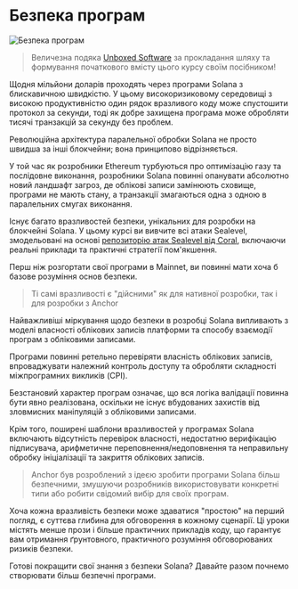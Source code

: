 
# Безпека програм

![Безпека програм](/graphics/course-banners/program-security.png)

> Величезна подяка [Unboxed Software](https://x.com/unboxedsoftware) за прокладання шляху та формування початкового вмісту цього курсу своїм посібником! 

Щодня мільйони доларів проходять через програми Solana з блискавичною швидкістю. У цьому високоризиковому середовищі з високою продуктивністю один рядок вразливого коду може спустошити протокол за секунди, тоді як добре захищена програма може обробляти тисячі транзакцій за секунду без проблем.

Революційна архітектура паралельної обробки Solana не просто швидша за інші блокчейни; вона принципово відрізняється. 

У той час як розробники Ethereum турбуються про оптимізацію газу та послідовне виконання, розробники Solana повинні опанувати абсолютно новий ландшафт загроз, де облікові записи замінюють сховище, програми не мають стану, а транзакції змагаються одна з одною в паралельних смугах виконання.

Існує багато вразливостей безпеки, унікальних для розробки на блокчейні Solana. У цьому курсі ви вивчите всі атаки Sealevel, змодельовані на основі [репозиторію атак Sealevel від Coral](https://github.com/coral-xyz/sealevel-attacks), включаючи реальні приклади та практичні стратегії пом'якшення.

Перш ніж розгортати свої програми в Mainnet, ви повинні мати хоча б базове розуміння основ безпеки.

> Ті самі вразливості є "дійсними" як для нативної розробки, так і для розробки з Anchor

<ArticleSection name="Вступ до безпеки програм" id="introduction-to-program-security" level="h2" />

Найважливіші міркування щодо безпеки в розробці Solana випливають з моделі власності облікових записів платформи та способу взаємодії програм з обліковими записами. 

Програми повинні ретельно перевіряти власність облікових записів, впроваджувати належний контроль доступу та обробляти складності міжпрограмних викликів (CPI). 

Безстановий характер програм означає, що вся логіка валідації повинна бути явно реалізована, оскільки не існує вбудованих захистів від зловмисних маніпуляцій з обліковими записами.

Крім того, поширені шаблони вразливостей у програмах Solana включають відсутність перевірок власності, недостатню верифікацію підписувача, арифметичне переповнення/недоповнення та неправильну обробку ініціалізації та закриття облікових записів.

> Anchor був розроблений з ідеєю зробити програми Solana більш безпечними, змушуючи розробників використовувати конкретні типи або робити свідомий вибір для своїх програм.

Хоча кожна вразливість безпеки може здаватися "простою" на перший погляд, є суттєва глибина для обговорення в кожному сценарії. Ці уроки містять менше прози і більше практичних прикладів коду, що гарантує вам отримання ґрунтовного, практичного розуміння обговорюваних ризиків безпеки.

Готові покращити свої знання з безпеки Solana? Давайте разом почнемо створювати більш безпечні програми.
